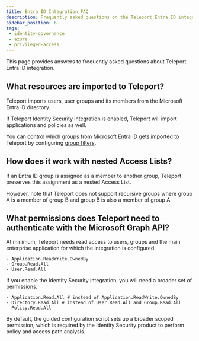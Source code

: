 ```yaml
---
title: Entra ID Integration FAQ
description: Frequently asked questions on the Teleport Entra ID integration.
sidebar_position: 6
tags:
 - identity-governance
 - azure
 - privileged-access
---
```


This page provides answers to frequently asked questions about Teleport Entra ID integration. 

## What resources are imported to Teleport?

Teleport imports users, user groups and its members from the Microsoft Entra ID 
directory.

If Teleport Identity Security integration is enabled, Teleport will import 
applications and policies as well. 

You can control which groups from Microsoft Entra ID gets imported to Teleport 
by configuring [group filters](group-filters.mdx). 

## How does it work with nested Access Lists?

If an Entra ID group is assigned as a member to another group, Teleport preserves this assignment 
as a nested Access List. 

However, note that Teleport does not support recursive groups where group A is a member of group B
and group B is also a member of group A.

## What permissions does Teleport need to authenticate with the Microsoft Graph API?

At minimum, Teleport needs read access to users, groups and the main enterprise application 
for which the integration is configured.
```code 
- Application.ReadWrite.OwnedBy
- Group.Read.All
- User.Read.All
```

If you enable the Identity Security integration, you will need a broader set of permissions.
```code
- Application.Read.All # instead of Application.ReadWrite.OwnedBy
- Directory.Read.All # instead of User.Read.All and Group.Read.All
- Policy.Read.All
```

By default, the guided configuration script sets up a broader scoped permission, which 
is required by the Identity Security product to perform policy and access path analysis.
